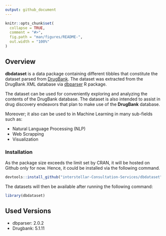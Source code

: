 ```yaml
---
output: github_document
---
```


<!-- README.md is generated from README.Rmd. Please edit that file -->

```r
knitr::opts_chunk$set(
  collapse = TRUE,
  comment = "#>",
  fig.path = "man/figures/README-",
  out.width = "100%"
)
```
## Overview
**dbdataset** is a data package containing different tibbles that constitute the dataset parsed from [DrugBank](https://www.drugbank.ca). The dataset was extracted from the DrugBank XML database via [dbparser](https://docs.ropensci.org/dbparser) R package.

The dataset can be used for conveniently exploring and analyzing the contents of the DrugBank database. The dataset is also intended to assist in drug discovery endeavors that plan to make use of the **DrugBank** database.

Moreover; it also can be used to in Machine Learning in many sub-fields such as:

- Natural Language Processing (NLP)
- Web Scrapping
- Visualization

### Installation
As the package size exceeds the limit set by CRAN, it will be hosted on Github only for now. Hence, it could be installed via the following command.

```r
devtools::install_github("interstellar-Consultation-Services/dbdataset")
```

The datasets will then be available after running the following command:

```r
library(dbdataset)
```

## Used Versions
* dbparser: 2.0.2
* Drugbank: 5.1.11



